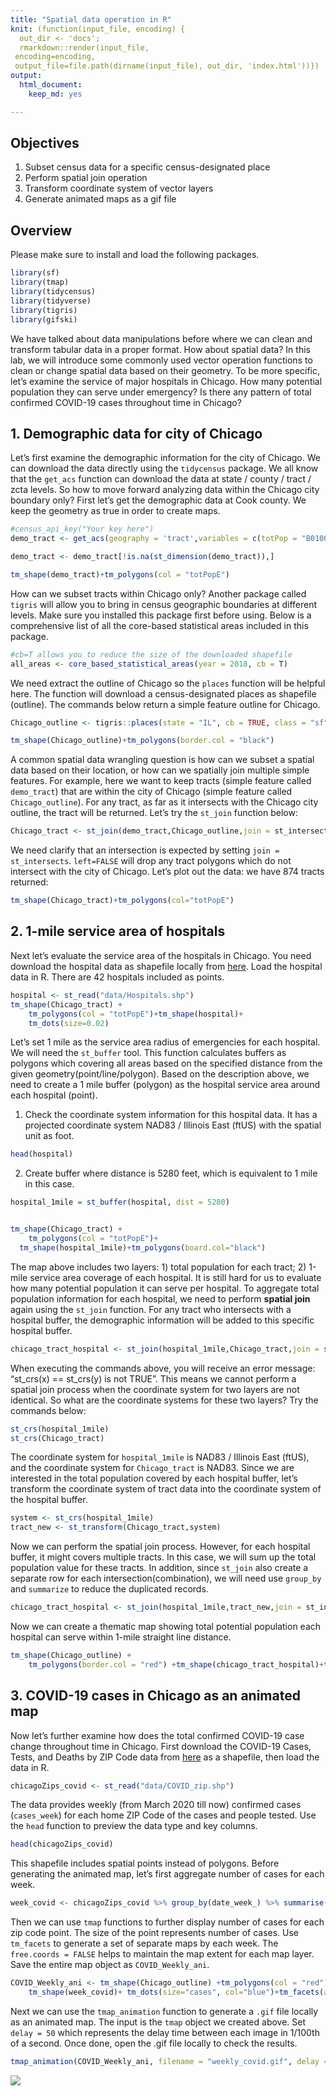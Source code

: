 ```yaml
---
title: "Spatial data operation in R"
knit: (function(input_file, encoding) {
  out_dir <- 'docs';
  rmarkdown::render(input_file,
 encoding=encoding,
 output_file=file.path(dirname(input_file), out_dir, 'index.html'))})
output: 
  html_document: 
    keep_md: yes

---
```


## Objectives
1. Subset census data for a specific census-designated place
2. Perform spatial join operation 
3. Transform coordinate system of vector layers 
4. Generate animated maps as a gif file

## Overview 

Please make sure to install and load the following packages. 

```r
library(sf)
library(tmap)
library(tidycensus)
library(tidyverse)
library(tigris)
library(gifski)

```

We have talked about data manipulations before where we can clean and transform tabular data in a proper format. How about spatial data? In this lab, we will introduce some commonly used vector operation functions to clean or change spatial data based on their geometry. To be more specific, let's examine the service of major hospitals in Chicago. How many potential population they can serve under emergency? Is there any pattern of total confirmed COVID-19 cases throughout time in Chicago? 


## 1. Demographic data for city of Chicago

Let's first examine the demographic information for the city of Chicago. We can download the data directly using the `tidycensus` package. We all know that the `get_acs` function can download the data at state / county / tract / zcta levels. So how to move forward analyzing data within the Chicago city boundary only? First let's get the demographic data at Cook county. We keep the geometry as true in order to create maps. 

```r
#census_api_key("Your key here")
demo_tract <- get_acs(geography = 'tract',variables = c(totPop = "B01001_001",Hispanic ="B03003_003", NOTHispanic = "B03003_002",White = "B02001_002",Afr = "B02001_003",Asian = "B02001_005"), year = 2018, state = 'IL', county="Cook", geometry = T, output="wide")

demo_tract <- demo_tract[!is.na(st_dimension(demo_tract)),]

tm_shape(demo_tract)+tm_polygons(col = "totPopE")
```
 
How can we subset tracts within Chicago only? Another package called `tigris` will allow you to bring in census geographic boundaries at different levels. Make sure you installed this package first before using. Below is a comprehensive list of all the core-based statistical areas included in this package. 

```r
#cb=T allows you to reduce the size of the downloaded shapefile 
all_areas <- core_based_statistical_areas(year = 2018, cb = T)
```

We need extract the outline of Chicago so the `places` function will be helpful here. The function will download a census-designated places as shapefile (outline). The commands below return a simple feature outline for Chicago. 

```r
Chicago_outline <- tigris::places(state = "IL", cb = TRUE, class = "sf") %>% filter(NAME=="Chicago")

tm_shape(Chicago_outline)+tm_polygons(border.col = "black")

```


A common spatial data wrangling question is how can we subset a spatial data based on their location, or how can we spatially join multiple simple features. For example, here we want to keep tracts (simple feature called `demo_tract`) that are within the city of Chicago (simple feature called `Chicago_outline`). For any tract, as far as it intersects with the Chicago city outline, the tract will be returned. Let's try the `st_join` function below:

```r
Chicago_tract <- st_join(demo_tract,Chicago_outline,join = st_intersects, left=FALSE)

```

We need clarify that an intersection is expected by setting `join = st_intersects`. `left=FALSE` will drop any tract polygons which do not intersect with the city of Chicago. Let's plot out the data: we have 874 tracts returned:

```r
tm_shape(Chicago_tract)+tm_polygons(col="totPopE")
```

## 2. 1-mile service area of hospitals

Next let's evaluate the service area of the hospitals in Chicago. You need download the hospital data as shapefile locally from [here](https://data.cityofchicago.org/Health-Human-Services/Hospitals-Chicago/ucpz-2r55). Load the hospital data in R. There are 42 hospitals included as points. 

```r
hospital <- st_read("data/Hospitals.shp")
tm_shape(Chicago_tract) +
    tm_polygons(col = "totPopE")+tm_shape(hospital)+
    tm_dots(size=0.02)
```

Let's set 1 mile as the service area radius of emergencies for each hospital. We will need the `st_buffer` tool. This function calculates buffers as polygons which covering all areas based on the specified distance from the given geometry(point/line/polygon). Based on the description above, we need to create a 1 mile buffer (polygon) as the hospital service area around each hospital (point). 

1. Check the coordinate system information for this hospital data. It has a projected coordinate system NAD83 / Illinois East (ftUS) with the spatial unit as foot. 

```r

head(hospital)

```

2. Create buffer where distance is 5280 feet, which is equivalent to 1 mile in this case. 

```r
hospital_1mile = st_buffer(hospital, dist = 5280)


tm_shape(Chicago_tract) +
    tm_polygons(col = "totPopE")+
  tm_shape(hospital_1mile)+tm_polygons(board.col="black")
```

The map above includes two layers: 1) total population for each tract; 2) 1-mile service area coverage of each hospital. It is still hard for us to evaluate how many potential population it can serve per hospital. To aggregate total population information for each hospital, we need to perform **spatial join** again using the `st_join` function. For any tract who intersects with a hospital buffer, the demographic information will be added to this specific hospital buffer. 

```r
chicago_tract_hospital <- st_join(hospital_1mile,Chicago_tract,join = st_intersects, left=FALSE) 

```

When executing the commands above, you will receive an error message: "st_crs(x) == st_crs(y) is not TRUE". This means we cannot perform a spatial join process when the coordinate system for two layers are not identical. So what are the coordinate systems for these two layers? Try the commands below:

```r
st_crs(hospital_1mile)
st_crs(Chicago_tract)
```

The coordinate system for `hospital_1mile` is NAD83 / Illinois East (ftUS), and the coordinate system for `Chicago_tract` is NAD83. Since we are interested in the total population covered by each hospital buffer, let's transform the coordinate system of tract data into the coordinate system of the hospital buffer. 

```r
system <- st_crs(hospital_1mile)
tract_new <- st_transform(Chicago_tract,system)   
```

Now we can perform the spatial join process. However, for each hospital buffer, it might covers multiple tracts. In this case, we will sum up the total population value for these tracts. In addition, since `st_join` also create a separate row for each intersection(combination), we will need use `group_by` and `summarize` to reduce the duplicated records.

```r
chicago_tract_hospital <- st_join(hospital_1mile,tract_new,join = st_intersects, left=FALSE) %>% group_by(BLDGID) %>% summarise(Totalpop=sum(totPopE))

```

Now we can create a thematic map showing total potential population each hospital can serve within 1-mile straight line distance. 

```r

tm_shape(Chicago_outline) +
    tm_polygons(border.col = "red") +tm_shape(chicago_tract_hospital)+tm_polygons(col="Totalpop",style = "quantile")

```

## 3. COVID-19 cases in Chicago as an animated map

Now let's further examine how does the total confirmed COVID-19 case change throughout time in Chicago. First download the COVID-19 Cases, Tests, and Deaths by ZIP Code data from [here](https://data.cityofchicago.org/Health-Human-Services/COVID-19-Cases-Tests-and-Deaths-by-ZIP-Code/yhhz-zm2v) as a shapefile, then load the data in R. 
```r
chicagoZips_covid <- st_read("data/COVID_zip.shp")

```

The data provides weekly (from March 2020 till now) confirmed cases (`cases_week`) for each home ZIP Code of the cases and people tested. Use the `head` function to preview the data type and key columns. 

```r
head(chicagoZips_covid)
```



This shapefile includes spatial points instead of polygons. Before generating the animated map, let's first aggregate number of cases for each week. 

```r
week_covid <- chicagoZips_covid %>% group_by(date_week_) %>% summarise(cases=sum(cases_week, na.rm = T))

```

Then we can use `tmap` functions to further display number of cases for each zip code point. The size of the point represents number of cases. Use `tm_facets` to generate a set of separate maps by each week.  The `free.coords = FALSE` helps to maintain the map extent for each map layer. Save the entire map object as `COVID_Weekly_ani`. 

```r
COVID_Weekly_ani <- tm_shape(Chicago_outline) +tm_polygons(col = "red") +tm_shape(chicago_tract_hospital)+tm_polygons(col="Totalpop",style = "quantile")+
    tm_shape(week_covid)+ tm_dots(size="cases", col="blue")+tm_facets(along = "date_week_", free.coords = FALSE)

```

Next we can use the `tmap_animation` function to generate a `.gif` file locally as an animated map. The input is the `tmap` object we created above. Set `delay = 50` which represents the delay time between each image in 1/100th of a second. Once done, open the .gif file locally to check the results. 

```r
tmap_animation(COVID_Weekly_ani, filename = "weekly_covid.gif", delay = 50)

```


![](data/weekly_covid.gif)
